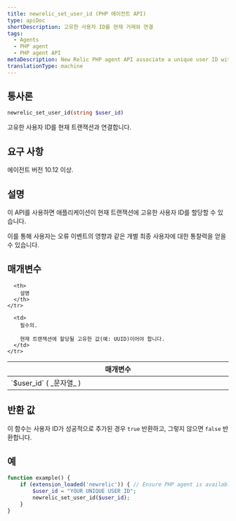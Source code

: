```yaml
---
title: newrelic_set_user_id (PHP 에이전트 API)
type: apiDoc
shortDescription: 고유한 사용자 ID를 현재 거래와 연결
tags:
  - Agents
  - PHP agent
  - PHP agent API
metaDescription: New Relic PHP agent API associate a unique user ID with the current transaction.
translationType: machine
---
```


## 통사론

```php
newrelic_set_user_id(string $user_id)
```

고유한 사용자 ID를 현재 트랜잭션과 연결합니다.

## 요구 사항

에이전트 버전 10.12 이상.

## 설명

이 API를 사용하면 애플리케이션이 현재 트랜잭션에 고유한 사용자 ID를 할당할 수 있습니다.

이를 통해 사용자는 오류 이벤트의 영향과 같은 개별 최종 사용자에 대한 통찰력을 얻을 수 있습니다.

## 매개변수

<table>
  <thead>
    <tr>
      <th width="25%">
        매개변수
      </th>

      <th>
        설명
      </th>
    </tr>
  </thead>

  <tbody>
    <tr>
      <td>
        `$user_id` ( _문자열_ )
      </td>

      <td>
        필수의.

        현재 트랜잭션에 할당될 고유한 값(예: UUID)이어야 합니다.
      </td>
    </tr>
  </tbody>
</table>

## 반환 값

이 함수는 사용자 ID가 성공적으로 추가된 경우 `true` 반환하고, 그렇지 않으면 `false` 반환합니다.

## 예

```php
function example() {
    if (extension_loaded('newrelic')) { // Ensure PHP agent is available
        $user_id = "YOUR UNIQUE USER ID";
        newrelic_set_user_id($user_id);
    }
}
```